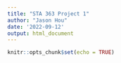 ```yaml
---
title: "STA 363 Project 1"
author: "Jason Hou"
date: '2022-09-12'
output: html_document
---
```


```r
knitr::opts_chunk$set(echo = TRUE)
```


